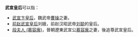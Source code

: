 '''武宣皇后'''可以指：
*[[武宣卞皇后|武宣卞皇后]]，魏武帝[[曹操|曹操]]之妻。
*[[劉娥_(前趙)|前赵武宣皇后]]刘娥，前赵汉昭武帝[[刘聪|刘聪]]的皇后。
* [[段夫人_(慕容廆)|段夫人 (慕容廆)]]，晉朝遼東武宣公[[慕容廆|慕容廆]]之妻，後追尊武宣皇后。

{{消歧义|cat=四字封号消歧义|后}}
